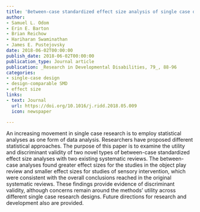 ```yaml
---
title: 'Between-case standardized effect size analysis of single case design: Examination of the two methods'
author:
- Samuel L. Odom
- Erin E. Barton
- Brian Reichow
- Hariharan Swaminathan
- James E. Pustejovsky
date: 2018-06-02T00:00:00
publish_date: 2018-06-02T00:00:00
publication_type: Journal article
publication: _Research in Developmental Disabilities, 79_, 88-96
categories:
- single-case design
- design-comparable SMD
- effect size
links:
- text: Journal
  url: https://doi.org/10.1016/j.ridd.2018.05.009
  icon: newspaper

---
```



An increasing movement in single case research is to employ statistical analyses as one form of data analysis. Researchers have proposed different statistical approaches. The purpose of this paper is to examine the utility and discriminant validity of two novel types of between-case standardized effect size analyses with two existing systematic reviews. The between-case analyses found greater effect sizes for the studies in the object play review and smaller effect sizes for studies of sensory intervention, which were consistent with the overall conclusions reached in the original systematic reviews. These findings provide evidence of discriminant validity, although concerns remain around the methods’ utility across different single case research designs. Future directions for research and development also are provided.


